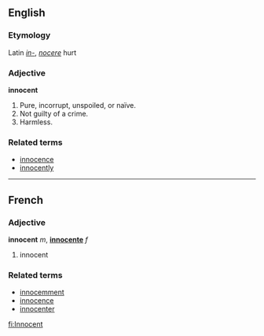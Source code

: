 ==English==
===Etymology===
Latin ''[[in-]]'', ''[[nocere]]'' hurt
===Adjective===
'''innocent'''

#Pure, incorrupt, unspoiled, or naïve.
#Not guilty of a crime.
#Harmless.

===Related terms===
*[[innocence]]
*[[innocently]]

----

==French==
===Adjective===
'''innocent''' ''m'', '''[[innocente]]''' ''f''

# innocent

===Related terms===
*[[innocemment]]
*[[innocence]]
*[[innocenter]]

[[fi:Innocent]]